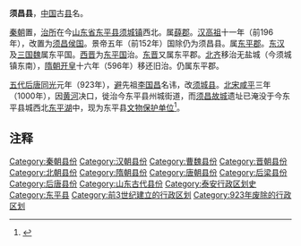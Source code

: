 '''须昌县'''，[[中国|中国]]古[[县|县]]名。

[[秦朝|秦朝]]置，[[治所|治所]]在今[[山东省|山东省]][[东平县|东平县]][[须城镇|须城镇]]西北。属[[薛郡|薛郡]]。[[汉高祖|汉高祖]]十一年（前196年），改置为[[须昌侯国|须昌侯国]]。景帝五年（前152年）国除仍为须昌县。属[[东平郡|东平郡]]。[[东汉|东汉]]及[[三国|三国]][[曹魏|魏]]属东平国。[[西晋|西晋]]为[[东平国|东平国]]治。[[东晋|东晋]]又属东平郡。[[北齐|北齐]]移治无盐城（今须城镇东南），[[隋朝|隋朝]][[开皇|开皇]]十六年（596年）移还旧治。仍属东平郡。

[[五代|五代]][[后唐|后唐]][[同光|同光]]元年（923年），[[避讳|避]]先祖[[李国昌|李国昌]]名讳，改[[须城县|须城县]]。[[北宋|北宋]][[咸平|咸平]]三年（1000年），因[[黄河|黄河]]决口，徙治今东平县州城街道，而[[须昌故城|须昌故城]]遗址已淹没于今东平县城西北[[东平湖|东平湖]]中，现为东平县[[文物保护单位|文物保护单位]]<ref>{{Cite web|url=http://wsdp.sddp.net/lmlj/lsgjwj.asp?recno=262|title=须昌故城|accessdate=2014-04-21|author=李晓霞|date=|work=|publisher=东平信息港|language=Zh-hans|deadurl=yes|archiveurl=https://web.archive.org/web/20140423063116/http://wsdp.sddp.net/lmlj/lsgjwj.asp?recno=262|archivedate=2014-04-23}}</ref>。

== 注释 ==

<references/>

{{山东行政区划小作品}}
{{DEFAULTSORT:X}}
[[Category:秦朝县份|Category:秦朝县份]]
[[Category:汉朝县份|Category:汉朝县份]]
[[Category:曹魏县份|Category:曹魏县份]]
[[Category:晋朝县份|Category:晋朝县份]]
[[Category:北朝县份|Category:北朝县份]]
[[Category:隋朝县份|Category:隋朝县份]]
[[Category:唐朝县份|Category:唐朝县份]]
[[Category:后梁县份|Category:后梁县份]]
[[Category:后唐县份|Category:后唐县份]]
[[Category:山东古代县份|Category:山东古代县份]]
[[Category:泰安行政区划史|Category:泰安行政区划史]]
[[Category:东平县|Category:东平县]]
[[Category:前3世纪建立的行政区划|Category:前3世纪建立的行政区划]]
[[Category:923年废除的行政区划|Category:923年废除的行政区划]]